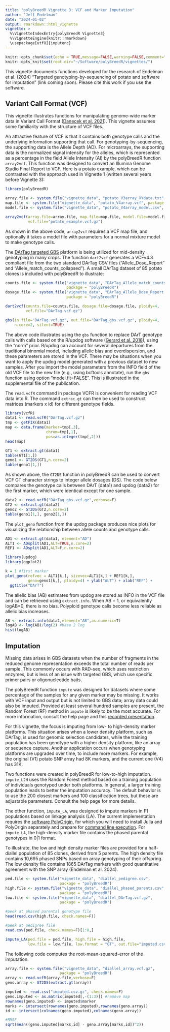 ```yaml
---
title: "polyBreedR Vignette 3: VCF and Marker Imputation"
author: "Jeff Endelman"
date: "2024-01-02"
output: rmarkdown::html_vignette
vignette: >
  %\VignetteIndexEntry{polyBreedR Vignette3}
  %\VignetteEngine{knitr::rmarkdown}
  \usepackage[utf8]{inputenc}
---
```


```r
knitr::opts_chunk$set(echo = TRUE,message=FALSE,warning=FALSE,comment="##",fig.width=5,fig.height=5)
knitr::opts_knit$set(root.dir="~/Software/polyBreedR/vignettes/")
```

This vignette documents functions developed for the research of Endelman et al. (2024) "Targeted genotyping-by-sequencing of potato and software for imputation" (link coming soon). Please cite this work if you use the software.

## Variant Call Format (VCF)

This vignette illustrates functions for manipulating genome-wide marker data in Variant Call Format ([Danecek et al. 2021](https://doi.org/10.1093/gigascience/giab008)). This vignette assumes some familiarity with the structure of VCF files. 

An attractive feature of VCF is that it contains both genotype calls and the underlying information supporting that call. For genotyping-by-sequencing, the supporting data is the Allele Depth (AD). For microarrays, the supporting data is the normalized signal intensity for the alleles, which is represented as a percentage in the field Allele Intensity (AI) by the polyBreedR function `array2vcf`. This function was designed to convert an Illumina Genome Studio Final Report to VCF. Here is a potato example, which can be contrasted with the approach used in Vignette 1 (written several years before Vignette 3):

```r
library(polyBreedR)

array.file <- system.file("vignette_data", "potato_V3array_XYdata.txt", package = "polyBreedR")
map.file <- system.file("vignette_data", "potato_V4array.vcf", package = "polyBreedR")
model.file <- system.file("vignette_data", "potato_V4array_model.csv", package = "polyBreedR")

array2vcf(array.file=array.file, map.file=map.file, model.file=model.file, ploidy=4,
          vcf.file="potato_example.vcf.gz")
```

As shown in the above code, `array2vcf` requires a VCF map file, and optionally it takes a model file with parameters for a normal mixture model to make genotype calls.

The [DArTag targeted GBS](https://excellenceinbreeding.org/module3) platform is being utilized for mid-density genotyping in many crops. The function `dart2vcf` generates a VCFv4.3 compliant file from the two standard DArTag CSV files (“Allele_Dose_Report” and “Allele_match_counts_collapsed”). A small DArTag dataset of 85 potato clones is included with polyBreedR to illustrate:

```r
counts.file <- system.file("vignette_data", "DArTag_Allele_match_counts_collapsed.csv", 
                           package = "polyBreedR")
dosage.file <- system.file("vignette_data", "DArTag_Allele_Dose_Report.csv", 
                           package = "polyBreedR")

dart2vcf(counts.file=counts.file, dosage.file=dosage.file, ploidy=4,
         vcf.file="DArTag.vcf.gz")

gbs(in.file="DArTag.vcf.gz", out.file="DArTag_gbs.vcf.gz", ploidy=4, 
    n.core=2, silent=TRUE)
```

The above code illustrates using the `gbs` function to replace DArT genotype calls with calls based on the R/updog software ([Gerard et al. 2018](https://doi.org/10.1534/genetics.118.301468)), using the "norm" prior. R/updog can account for several departures from the traditional binomial model, including allelic bias and overdispersion, and these parameters are stored in the VCF. There may be situations when you want to apply the updog model generated with a previous dataset to new samples. After you import the model parameters from the INFO field of the old VCF file to the new file (e.g., using bcftools annotate), run the `gbs` function using option "model.fit=FALSE". This is illustrated in the supplemental file of the publication. 

The `read.vcfR` command in package VCFR is convenient for reading VCF data into R. The command `extrac.gt` can then be used to construct matrices (markers x id) for different genotype fields.

```r
library(vcfR)
data1 <- read.vcfR("DArTag.vcf.gz")
tmp <- getFIX(data1)
map <- data.frame(marker=tmp[,3],
                  chrom=tmp[,1],
                  pos=as.integer(tmp[,2]))
head(map)

GT1 <- extract.gt(data1)
table(GT1[1,])
geno1 <- GT2DS(GT1,n.core=2)
table(geno1[1,])
```

As shown above, the `GT2DS` function in polyBreedR can be used to convert VCF GT character strings to integer allele dosages (DS). The code below compares the genotype calls between DArT (data1) and updog (data2) for the first marker, which were identical except for one sample.

```r
data2 <- read.vcfR("DArTag_gbs.vcf.gz",verbose=F)
GT2 <- extract.gt(data2)
geno2 <- GT2DS(GT2,n.core=2)
table(geno1[1,], geno2[1,])
```

The `plot_geno` function from the updog package produces nice plots for visualizing the relationship between allele counts and genotype calls. 

```r
AD1 <- extract.gt(data1, element="AD")
ALT1 <- ADsplit(AD1,ALT=TRUE,n.core=2)
REF1 <- ADsplit(AD1,ALT=F,n.core=2)

library(updog)
library(ggplot2)

k = 1 #first marker
plot_geno(refvec = ALT1[k,], sizevec=ALT1[k,] + REF1[k,],
          geno=geno1[k,], ploidy=4) + ylab("ALT") + xlab("REF") +
  ggtitle("DArT")
```


The allelic bias (AB) estimates from updog are stored as INFO in the VCF file and can be retrieved using `extract.info`. When AB = 1, or equivalently logAB=0, there is no bias. Polyploid genotype calls become less reliable as allelic bias increases. 

```r
AB <- extract.info(data2,element="AB",as.numeric=T)
logAB <- log(AB)/log(2) #base 2 log
hist(logAB)
```


## Imputation

Missing data arises in GBS datasets when the number of fragments in the reduced genome representation exceeds the total number of reads per sample. This commonly occurs with RAD-seq, which uses restriction enzymes, but is less of an issue with targeted GBS, which use specific primer pairs or oligonucleotide baits.

The polyBreedR function `impute` was designed for datasets where some percentage of the samples for any given marker may be missing. It works with VCF input and output but is not limited to GBS data; array data could also be imputed. Provided at least several hundred samples are present, the Random Forest (RF) method in `impute` is likely to be the most accurate. For more information, consult the help page and this [recorded presentation](https://www.youtube.com/watch?v=QFv0G6szE7A).

For this vignette, the focus is imputing from low- to high-density marker platforms. This situation arises when a lower density platform, such as DArTag, is used for genomic selection candidates, while the training population has been genotype with a higher density platform, like an array or sequence capture. Another application occurs when genotyping platforms are upgraded over time, to include more markers. For example, the original (V1) potato SNP array had 8K markers, and the current one (V4) has 31K.

Two functions were created in polyBreedR for low-to-high imputation. `impute_L2H` uses the Random Forest method based on a training population of individuals genotyped under both platforms. In general, a larger training population leads to better the imputation accuracy. The default behavior is to use the 200 closest markers and 100 classification trees, but these are adjustable parameters. Consult the help page for more details.

The other function, `impute_LA`, was designed to impute markers in F1 populations based on linkage analysis (LA). The current implementation requires the [software PolyOrigin](https://github.com/chaozhi/PolyOrigin.jl), for which you will need to install Julia and PolyOrigin separately and prepare for [command line execution](https://julialang.org/downloads/platform/). For `impute_LA`, the high-density marker file contains the phased parental genotypes in 0|1 format. 

To illustrate, the low and high density marker files are provided for a half-diallel population of 85 clones, derived from 5 parents. The high density file contains 10,695 phased SNPs based on array genotyping of their offspring. The low density file contains 1865 DArTag markers with good quantitative agreement with the SNP array (Endelman et al. 2024).

```r
ped.file <- system.file("vignette_data", "diallel_pedigree.csv", 
                        package = "polyBreedR")
high.file <- system.file("vignette_data", "diallel_phased_parents.csv", 
                        package = "polyBreedR")
low.file <- system.file("vignette_data", "diallel_DArTag.vcf.gz", 
                        package = "polyBreedR")

#peek at phased parental genotype file
head(read.csv(high.file, check.names=F))

#peek at pedigree file
read.csv(ped.file, check.names=F)[1:8,]

impute_LA(ped.file = ped.file, high.file = high.file,
          low.file = low.file, low.format = "GT", out.file="imputed.csv.gz")
```

The following code computes the root-mean-squared-error of the imputation.

```r
array.file <- system.file("vignette_data", "diallel_array.vcf.gz", 
                        package = "polyBreedR")
array <- read.vcfR(array.file,verbose=F)
geno.array <- GT2DS(extract.gt(array))

imputed <- read.csv("imputed.csv.gz", check.names=F)
geno.imputed <- as.matrix(imputed[,-(1:3)]) #remove map
rownames(geno.imputed) <- imputed$marker
marks <- intersect(rownames(geno.imputed),rownames(geno.array))
id <- intersect(colnames(geno.imputed),colnames(geno.array))

#RMSE
sqrt(mean((geno.imputed[marks,id] - geno.array[marks,id])^2))
```

